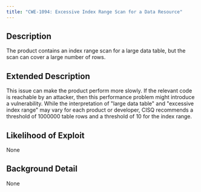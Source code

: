 ```yaml
---
title: "CWE-1094: Excessive Index Range Scan for a Data Resource"
---
```


## Description
The product contains an index range scan for a large data table,
					but the scan can cover a large number of rows.

## Extended Description
This issue can make the product perform more slowly.  If the relevant code is reachable by an attacker, then this performance problem might introduce a vulnerability.
While the interpretation of "large data table" and "excessive index range" may vary for each product or developer, CISQ recommends a threshold of 1000000 table rows and a threshold of 10 for the index range.

## Likelihood of Exploit
None

## Background Detail
None
        